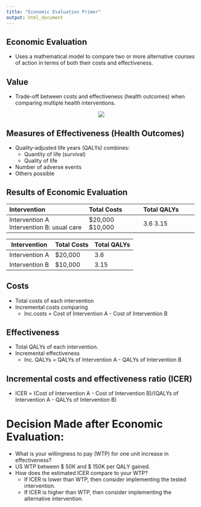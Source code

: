```yaml
---
title: "Economic Evaluation Primer"
output: html_document
---
```



## Economic Evaluation

* Uses a mathematical model to compare two or more alternative courses of action in terms of both their costs and effectiveness. 

## Value

* Trade-off between costs and effectiveness (health outcomes) when comparing multiple health interventions. 

<center>

![](value_figure.png)

</center>

## Measures of Effectiveness (Health Outcomes)

* Quality-adjusted life years (QALYs) combines:
    * Quantity of life (survival) 
    * Quality of life 
* Number of adverse events
* Others possible 

## Results of Economic Evaluation

+-------------------------------+---------------------+---------------------+
| Intervention                  | Total Costs         | Total QALYs         |
+:==============================+:====================+:====================+
| Intervention A                | $20,000             |	3.6                 |
| Intervention B: usual care    | $10,000             | 3.15                |
+-------------------------------+---------------------+---------------------+

|Intervention   |Total Costs  |Total QALYs    |
|---|---|---|
|Intervention A |$20,000 | 3.6 |
|Intervention B |$10,000 | 3.15 |

## Costs

* Total costs of each intervention 
* Incremental costs comparing
  * Inc.costs = Cost of Intervention A - Cost of Intervention B
	
## Effectiveness 

* Total QALYs of each intervention.
* Incremental effectiveness 
  * Inc. QALYs = QALYs of Intervention A - QALYs of Intervention B

## Incremental costs and effectiveness ratio (ICER)

* ICER = (Cost of Intervention A - Cost of Intervention B)/(QALYs of Intervention A - QALYs of Intervention B)

# Decision Made after Economic Evaluation:

* What is your willingness to pay (WTP) for one unit increase in effectiveness? 
* US WTP between \$ 50K and \$ 150K per QALY gained.
* How does the estimated ICER compare to your WTP?
  * If ICER is lower than WTP, then consider implementing the tested intervention. 
  * If ICER is higher than WTP, then consider implementing the alternative intervention.
